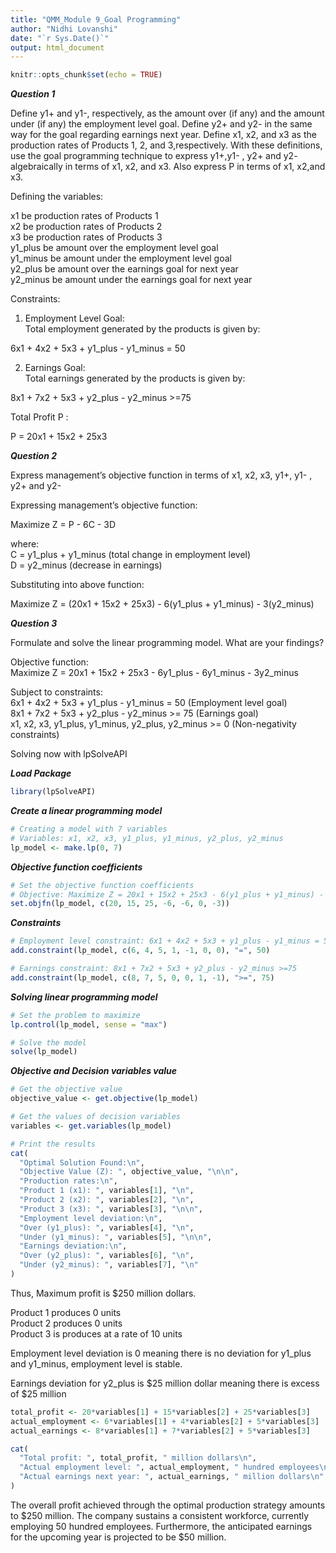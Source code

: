 ```yaml
---
title: "QMM_Module 9_Goal Programming"
author: "Nidhi Lovanshi"
date: "`r Sys.Date()`"
output: html_document
---
```


```r
knitr::opts_chunk$set(echo = TRUE)
```
***Question 1***

Define y1+ and y1-, respectively, as the amount over (if any) and the amount under (if any) the employment level goal. Define y2+ and y2- in the same way for the goal regarding earnings next year. Define x1, x2, and x3 as the production rates of Products 1, 2, and 3,respectively. With these definitions, use the goal programming technique to express y1+,y1- , y2+ and y2- algebraically in terms of x1, x2, and x3. Also express P in terms of x1, x2,and x3.


Defining the variables:  

x1 be production rates of Products 1  
x2 be production rates of Products 2  
x3 be production rates of Products 3  
y1_plus be amount over the employment level goal  
y1_minus be amount under the employment level goal  
y2_plus be amount over the earnings goal for next year  
y2_minus be amount under the earnings goal for next year  


Constraints:

1) Employment Level Goal:  
Total employment generated by the products is given by:

  6x1 + 4x2 + 5x3 + y1_plus - y1_minus = 50

2) Earnings Goal:  
Total earnings generated by the products is given by:

  8x1 + 7x2 + 5x3 + y2_plus - y2_minus >=75


Total Profit P : 

P = 20x1 + 15x2 + 25x3


***Question 2***  

Express management’s objective function in terms of x1, x2, x3, y1+, y1- , y2+ and y2-


Expressing management's objective function:

Maximize Z = P - 6C - 3D

where:  
C = y1_plus + y1_minus (total change in employment level)  
D = y2_minus (decrease in earnings)

Substituting into above function:

Maximize Z = (20x1 + 15x2 + 25x3) - 6(y1_plus + y1_minus) - 3(y2_minus)

***Question 3***  

Formulate and solve the linear programming model. What are your findings?


Objective function:  
Maximize Z = 20x1 + 15x2 + 25x3 - 6y1_plus - 6y1_minus - 3y2_minus

Subject to constraints:  
6x1 + 4x2 + 5x3 + y1_plus - y1_minus = 50 (Employment level goal)  
8x1 + 7x2 + 5x3 + y2_plus - y2_minus >= 75 (Earnings goal)  
x1, x2, x3, y1_plus, y1_minus, y2_plus, y2_minus >= 0 (Non-negativity constraints)  


Solving now with lpSolveAPI

***Load Package***
```r
library(lpSolveAPI)
```

***Create a linear programming model***
```r
# Creating a model with 7 variables
# Variables: x1, x2, x3, y1_plus, y1_minus, y2_plus, y2_minus
lp_model <- make.lp(0, 7)
```

***Objective function coefficients***
```r
# Set the objective function coefficients
# Objective: Maximize Z = 20x1 + 15x2 + 25x3 - 6(y1_plus + y1_minus) - 3y2_minus
set.objfn(lp_model, c(20, 15, 25, -6, -6, 0, -3))

```

***Constraints***
```r
# Employment level constraint: 6x1 + 4x2 + 5x3 + y1_plus - y1_minus = 50
add.constraint(lp_model, c(6, 4, 5, 1, -1, 0, 0), "=", 50)

# Earnings constraint: 8x1 + 7x2 + 5x3 + y2_plus - y2_minus >=75
add.constraint(lp_model, c(8, 7, 5, 0, 0, 1, -1), ">=", 75)

```

***Solving linear programming model***
```r
# Set the problem to maximize
lp.control(lp_model, sense = "max")

# Solve the model
solve(lp_model)
```

***Objective and Decision variables value***
```r
# Get the objective value
objective_value <- get.objective(lp_model)

# Get the values of decision variables
variables <- get.variables(lp_model)
```

```r
# Print the results
cat(
  "Optimal Solution Found:\n",
  "Objective Value (Z): ", objective_value, "\n\n",
  "Production rates:\n",
  "Product 1 (x1): ", variables[1], "\n",
  "Product 2 (x2): ", variables[2], "\n",
  "Product 3 (x3): ", variables[3], "\n\n",
  "Employment level deviation:\n",
  "Over (y1_plus): ", variables[4], "\n",
  "Under (y1_minus): ", variables[5], "\n\n",
  "Earnings deviation:\n",
  "Over (y2_plus): ", variables[6], "\n",
  "Under (y2_minus): ", variables[7], "\n"
)
```

Thus,
Maximum profit is $250 million dollars.  

Product 1 produces 0 units    
Product 2 produces 0 units   
Product 3 is produces at a rate of 10 units  

Employment level deviation is 0 meaning there is no deviation for y1_plus and y1_minus, employment level is stable.  

Earnings deviation for y2_plus is $25 million dollar meaning there is excess of $25 million

```r

total_profit <- 20*variables[1] + 15*variables[2] + 25*variables[3]
actual_employment <- 6*variables[1] + 4*variables[2] + 5*variables[3]
actual_earnings <- 8*variables[1] + 7*variables[2] + 5*variables[3]

cat(
  "Total profit: ", total_profit, " million dollars\n",
  "Actual employment level: ", actual_employment, " hundred employees\n",
  "Actual earnings next year: ", actual_earnings, " million dollars\n"
)
```
The overall profit achieved through the optimal production strategy amounts to $250 million.
The company sustains a consistent workforce, currently employing 50 hundred employees.
Furthermore, the anticipated earnings for the upcoming year is projected to be $50 million.







